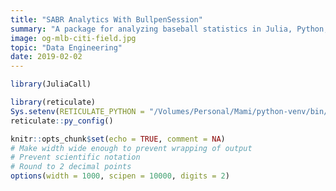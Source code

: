 ```yaml
---
title: "SABR Analytics With BullpenSession"
summary: "A package for analyzing baseball statistics in Julia, Python, and R."
image: og-mlb-citi-field.jpg
topic: "Data Engineering"
date: 2019-02-02
---
```


```r
library(JuliaCall)

library(reticulate)
Sys.setenv(RETICULATE_PYTHON = "/Volumes/Personal/Mami/python-venv/bin/python")
reticulate::py_config()

knitr::opts_chunk$set(echo = TRUE, comment = NA)
# Make width wide enough to prevent wrapping of output
# Prevent scientific notation
# Round to 2 decimal points
options(width = 1000, scipen = 10000, digits = 2)
```

